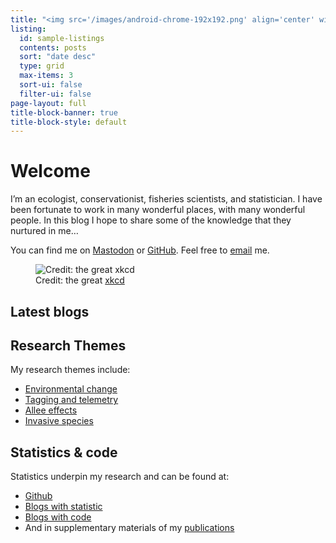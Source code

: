 ```yaml
---
title: "<img src='/images/android-chrome-192x192.png' align='center' width='auto' height='100px'> &nbsp; Stephen D. Gregory"
listing:
  id: sample-listings
  contents: posts
  sort: "date desc"
  type: grid
  max-items: 3
  sort-ui: false
  filter-ui: false
page-layout: full
title-block-banner: true
title-block-style: default
---
```


::: grid
::: {#about-me-text .g-col-12 .g-col-md-6}
# Welcome

I'm an ecologist, conservationist, fisheries scientists, and statistician. I have been fortunate to work in many wonderful places, with many wonderful people. In this blog I hope to share some of the knowledge that they nurtured in me...

You can find me on [Mastodon](https://julialang.social/@stephendavidgregory) or [GitHub](https://github.com/stephendavidgregory). Feel free to [email](mailto:stephendavidgregory@gmail.com) me.
:::

::: {#profile-piccy .g-col-12 .g-col-md-6}
![Credit: the great <a href="http://www.xkcd.com" target="_blank">xkcd</a>](https://imgs.xkcd.com/comics/linear_regression.png)
:::

::: {.g-col-12 .g-col-md-10 .g-start-md-2}
# Latest blogs

::: {#sample-listings}
:::
:::

::: {.g-col-12 .g-col-md-5 .g-start-md-2}
# Research Themes

My research themes include:

-   [Environmental change](/#category=environmental-change)
-   [Tagging and telemetry](/#category=tagging-and-telemetry)
-   [Allee effects](/#category=allee-effects)
-   [Invasive species](/#category=invasive-species)
:::

::: {.g-col-12 .g-col-md-5}
# Statistics & code

Statistics underpin my research and can be found at:

-   [Github](https://github.com/stephendavidgregory)
-   [Blogs with statistic](/#category=statistics)
-   [Blogs with code](/#category=code)
-   And in supplementary materials of my [publications](/publications)
:::
:::

